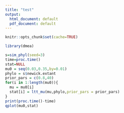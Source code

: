 ```yaml
---
title: "test"
output:
  html_document: default
  pdf_document: default
---
```


```r
knitr::opts_chunk$set(cache=TRUE)
```

```r
library(dmea)
```



```r
s=sim_phyl(seed=3)
time=proc.time()
stat=NULL
mu0 = seq(0.03,0.35,by=0.01)
phylo = s$newick.extant
prior_pars = c(0.8,40)
for(i in 1:length(mu0)){
  mu = mu0[i]
  stat[i] = ltt_mu(mu,phylo,prior_pars = prior_pars)
}
print(proc.time()-time)
qplot(mu0,stat)
```
